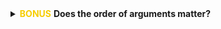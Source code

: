
<details>
<summary class="btn_code_blue">
<span style="color: #f6cd00;"><i class="fas fa-star"></i>__BONUS__<i class="fas fa-star"></i> </span> __Does the order of arguments matter?__ 
</summary>

<div class="note" style="margin-top: -14px;">
<p>

Let's say you had a function called **`feed_porgs()`**, which has 3 arguments:

- `feed_porgs(breakfast = "fish", lunch = "veggies", dinner = "clams")`.

A shorthand to write this would be:

- `feed_porgs("fish", "veggies", "clams")`. 

This works out just fine because all of the arguments were entered in the default order, the same as above.

<br>

#### What happens if we write: {-}

- `feed_porgs("veggies", "clams", "fish")`

Now the function sends _veggies_ to the porgs for breakfast because that is the first argument. 

Unfortunately, that's no good for the porgs. So if we really want to write _"veggies"_ first, we'll need to tell R which food item belongs to which meal. 

#### Like this: {-}

- `feed_porgs(lunch = "veggies", breakfast = "fish", dinner = "clams")`.

<br>

#### What about `read_csv()`? {-}

For `read_csv` we wrote:

- `read_csv(scrap_file, column_names, skip = 1)`

R assumes that the first argument (the data file) is `scrap_file` and that the 2nd argument "col_names" should be set to `column_names`. Next, the `skip =` argument is included explicitly because _skip_ is the __10th__ argument in `read_csv()`. 

If we don't include `skip=`, R will assume the value `1` is meant for the function's __3rd__ argument. 

</p></div></details>

<br>

